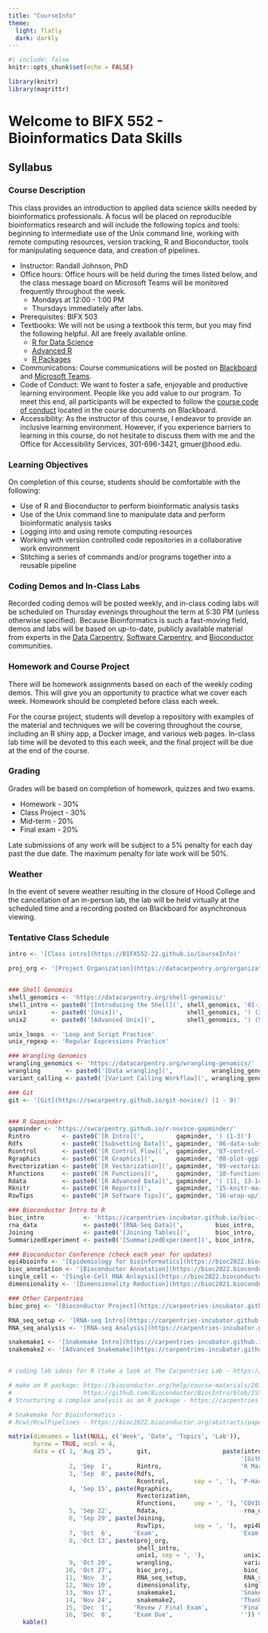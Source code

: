 ```yaml
---
title: "CourseInfo"
theme: 
  light: flatly
  dark: darkly
---
```


```r
#| include: false
knitr::opts_chunk$set(echo = FALSE)

library(knitr)
library(magrittr)
```

# Welcome to BIFX 552 - Bioinformatics Data Skills

## Syllabus

### Course Description

This class provides an introduction to applied data science skills needed by bioinformatics professionals. A focus will be placed on reproducible bioinformatics research and will include the following topics and tools: beginning to intermediate use of the Unix command line, working with remote computing resources, version tracking, R and Bioconductor, tools for manipulating sequence data, and creation of pipelines.

-   Instructor: Randall Johnson, PhD
-   Office hours: Office hours will be held during the times listed below, and the class message board on Microsoft Teams will be monitored frequently throughout the week.
    -   Mondays at 12:00 - 1:00 PM
    -   Thursdays immediately after labs.
-   Prerequisites: BIFX 503
-   Textbooks: We will not be using a textbook this term, but you may find the following helpful. All are freely available online.
    -   [R for Data Science](https://r4ds.had.co.nz/)
    -   [Advanced R](https://adv-r.hadley.nz/)
    -   [R Packages](https://r-pkgs.org/)
-   Communications: Course communications will be posted on [Blackboard](https://hood.blackboard.com) and [Microsoft Teams](https://teams.microsoft.com/l/team/19%3agbXzrtw2Pdri-U6XHzIJZLeOopnCtqc3hUtH8At9qtE1%40thread.tacv2/conversations?groupId=edc6edd8-2142-46b2-b5ab-cfe30e904980&tenantId=a661a969-6db1-4168-a18c-04d87566e044).
-   Code of Conduct: We want to foster a safe, enjoyable and productive learning environment. People like you add value to our program. To meet this end, all participants will be expected to follow the [course code of conduct](code_of_conduct.html) located in the course documents on Blackboard.
-   Accessibility: As the instructor of this course, I endeavor to provide an inclusive learning environment. However, if you experience barriers to learning in this course, do not hesitate to discuss them with me and the Office for Accessibility Services, 301-696-3421, gmuer\@hood.edu.

### Learning Objectives

On completion of this course, students should be comfortable with the following:

-   Use of R and Bioconductor to perform bioinformatic analysis tasks
-   Use of the Unix command line to manipulate data and perform bioinformatic analysis tasks
-   Logging into and using remote computing resources
-   Working with version controlled code repositories in a collaborative work environment
-   Stitching a series of commands and/or programs together into a reusable pipeline

### Coding Demos and In-Class Labs

Recorded coding demos will be posted weekly, and in-class coding labs will be scheduled on Thursday evenings throughout the term at 5:30 PM (unless otherwise specified). Because Bioinformatics is such a fast-moving field, demos and labs will be based on up-to-date, publicly available material from experts in the [Data Carpentry](https://datacarpentry.org/), [Software Carpentry](https://software-carpentry.org/), and [Bioconductor](https://bioc2022.bioconductor.org/) communities.

### Homework and Course Project

There will be homework assignments based on each of the weekly coding demos. This will give you an opportunity to practice what we cover each week. Homework should be completed before class each week.

For the course project, students will develop a repository with examples of the material and techniques we will be covering throughout the course, including an R shiny app, a Docker image, and various web pages. In-class lab time will be devoted to this each week, and the final project will be due at the end of the course.

### Grading

Grades will be based on completion of homework, quizzes and two exams.

-   Homework - 30%
-   Class Project - 30%
-   Mid-term - 20%
-   Final exam - 20%

Late submissions of any work will be subject to a 5% penalty for each day past the due date. The maximum penalty for late work will be 50%.

### Weather

In the event of severe weather resulting in the closure of Hood College and the cancellation of an in-person lab, the lab will be held virtually at the scheduled time and a recording posted on Blackboard for asynchronous viewing.

### Tentative Class Schedule

```r
intro <- '[Class intro](https://BIFX552-22.github.io/CourseInfo)'

proj_org <- '[Project Organization](https://datacarpentry.org/organization-genomics/)'


### Shell Genomics
shell_genomics <- 'https://datacarpentry.org/shell-genomics/'
shell_intro <- paste0('[Introducing the Shell](', shell_genomics, '01-introduction/index.html)')
unix1       <- paste0('[Unix](',                  shell_genomics, ') (2 - 4)')
unix2       <- paste0('[Advanced Unix](',         shell_genomics, ') (5 - 6)')

unix_loops  <- 'Loop and Script Practice'
unix_regexp <- 'Regular Expressions Practice'

### Wrangling Genomics
wrangling_genomics <- 'https://datacarpentry.org/wrangling-genomics/'
wrangling       <- paste0('[Data wrangling](',           wrangling_genomics, ') (1 - 3)')
variant_calling <- paste0('[Variant Calling Workflow](', wrangling_genomics, '04-variant_calling/index.html)')

### Git
git <- '[Git](https://swcarpentry.github.io/git-novice/) (1 - 9)'


### R Gapminder
gapminder <- 'https://swcarpentry.github.io/r-novice-gapminder/'
Rintro         <- paste0('[R Intro](',         gapminder, ') (1-3)')
Rdfs           <- paste0('[Subsetting Data](', gapminder, '06-data-subsetting/index.html)')
Rcontrol       <- paste0('[R Control Flow](',  gapminder, '07-control-flow/index.html)')
Rgraphics      <- paste0('[R Graphics](',      gapminder, '08-plot-ggplot2/index.html)')
Rvectorization <- paste0('[R Vectorization](', gapminder, '09-vectorization/index.html)')
Rfunctions     <- paste0('[R Functions](',     gapminder, '10-functions/index.html)')
Rdata          <- paste0('[R Advanced Data](', gapminder, ') (11, 13-14)')
Rknitr         <- paste0('[R Reports](',       gapminder, '15-knitr-markdown/index.html)')
RswTips        <- paste0('[R Software Tips](', gapminder, '16-wrap-up/index.html)')

### Bioconductor Intro to R
bioc_intro           <- 'https://carpentries-incubator.github.io/bioc-intro/'
rna_data             <- paste0('[RNA-Seq Data](',         bioc_intro, '40-visualization/index.html)')
Joining              <- paste0('[Joining Tables](',       bioc_intro, '50-joining-tables/index.html)')
SummarizedExperiment <- paste0('[SummarizedExperiment](', bioc_intro, '60-next-steps/index.html)')

### Bioconductor Conference (check each year for updates)
epi4bioinfo <- '[Epidemiology for bioinformatics](https://bioc2022.bioconductor.org/abstracts/paper43/)'
bioc_annotation <- '[Bioconductor Annotation](https://bioc2022.bioconductor.org/abstracts/paper25/)'
single_cell <- '[Single-Cell RNA Anlaysis](https://bioc2022.bioconductor.org/abstracts/paper17/)'
dimensionality <- '[Dimensionality Reduction](https://bioc2021.bioconductor.org/workshops/paper27/)'

### Other Carpentries
bioc_proj <- '[Bioconductor Project](https://carpentries-incubator.github.io/bioc-project/index.html)'

RNA_seq_setup <- '[RNA-seq Intro](https://carpentries-incubator.github.io/bioc-rnaseq/index.html) (1 - 4)'
RNA_seq_analysis <- '[RNA-seq Analysis](https://carpentries-incubator.github.io/bioc-rnaseq/index.html) (5 - 7)'

snakemake1 <- '[Snakemake Intro](https://carpentries-incubator.github.io/snakemake-novice-bioinformatics/)'
snakemake2 <- '[Advanced Snakemake](https://carpentries-incubator.github.io/snakemake-novice-bioinformatics/)'


# coding lab ideas for R (take a look at The Carpentries Lab - https://carpentries-lab.org/)

# make an R package: https://bioconductor.org/help/course-materials/2019/IISA/RPackages.html
#                    https://github.com/Bioconductor/BiocIntro/blob/ISSA2019/vignettes/RPackages.Rmd
# Structuring a complex analysis as an R package - https://carpentries-incubator.github.io/lesson-R-packaging/

# Snakemake for Bioinformatics - 
# Rcwl/RcwlPipelines - https://bioc2022.bioconductor.org/abstracts/paper62/

matrix(dimnames = list(NULL, c('Week', 'Date', 'Topics', 'Lab')),
       byrow = TRUE, ncol = 4,
       data = c( 1, 'Aug 25',       git,                    paste(intro,
                                                                 '[GitHub / DockerHub](labs/01git)'),
                 2, 'Sep  1',       Rintro,                      'R Markdown / Quarto',
                 3, 'Sep  8', paste(Rdfs,
                                    Rcontrol,       sep = ', '), 'P-Hacking',
                 4, 'Sep 15', paste(Rgraphics,
                                    Rvectorization,
                                    Rfunctions,     sep = ', '), 'COVID Data',
                 5, 'Sep 22',       Rdata,                        rna_data, 
                 6, 'Sep 29', paste(Joining,
                                    RswTips,        sep = ', '),  epi4bioinfo,
                 7, 'Oct  6',      'Exam',                       'Exam review',
                 8, 'Oct 13', paste(proj_org, 
                                    shell_intro,
                                    unix1, sep = ', '),           unix2,
                 9, 'Oct 20',       wrangling,                    variant_calling,
                10, 'Oct 27',       bioc_proj,                    bioc_annotation,
                11, 'Nov  3',       RNA_seq_setup,                RNA_seq_analysis,
                12, 'Nov 10',       dimensionality,               single_cell,
                13, 'Nov 17',       snakemake1,                  'Snakemake Pipeline',
                14, 'Nov 24',       snakemake2,                  'Thanksgiving, No Class',
                15, 'Dec  1',      'Revew / Final Exam',         'Final Review',
                16, 'Dec  8',      'Exam Due',                   '')) %>%
    kable()
```
